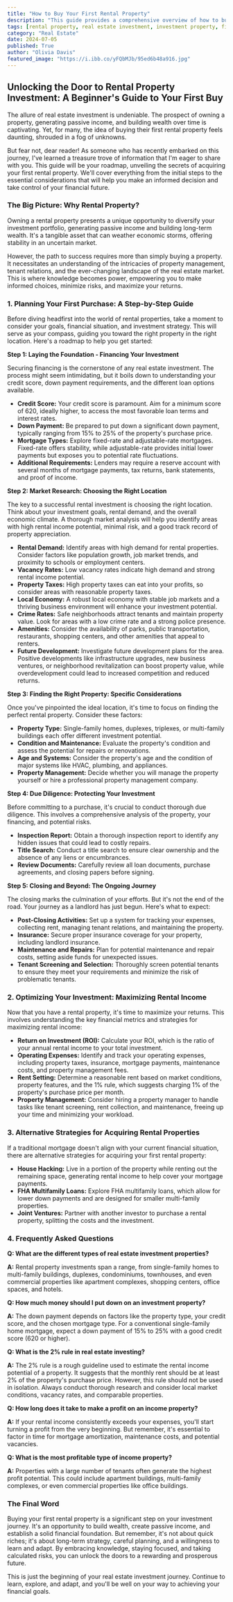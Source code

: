 ```yaml
---
title: "How to Buy Your First Rental Property"
description: "This guide provides a comprehensive overview of how to buy your first rental property, covering financing, location selection, property evaluation, due diligence, and essential strategies for maximizing rental income. It also includes a section on frequently asked questions and alternative investment strategies for beginners."
tags: [rental property, real estate investment, investment property, first time buyer, rental income, property management, mortgage, financing, location, due diligence]
category: "Real Estate"
date: 2024-07-05
published: True
author: "Olivia Davis"
featured_image: "https://i.ibb.co/yFQbMJb/95ed6b48a916.jpg"
---
```


##  Unlocking the Door to Rental Property Investment: A Beginner's Guide to Your First Buy

The allure of real estate investment is undeniable. The prospect of owning a property, generating passive income, and building wealth over time is captivating. Yet, for many, the idea of buying their first rental property feels daunting, shrouded in a fog of unknowns. 

But fear not, dear reader! As someone who has recently embarked on this journey, I've learned a treasure trove of information that I'm eager to share with you. This guide will be your roadmap, unveiling the secrets of acquiring your first rental property. We'll cover everything from the initial steps to the essential considerations that will help you make an informed decision and take control of your financial future.  

### **The Big Picture: Why Rental Property?**

Owning a rental property presents a unique opportunity to diversify your investment portfolio, generating passive income and building long-term wealth. It's a tangible asset that can weather economic storms, offering stability in an uncertain market.  

However, the path to success requires more than simply buying a property. It necessitates an understanding of the intricacies of property management, tenant relations, and the ever-changing landscape of the real estate market. This is where knowledge becomes power, empowering you to make informed choices, minimize risks, and maximize your returns.

### **1. Planning Your First Purchase: A Step-by-Step Guide**

Before diving headfirst into the world of rental properties, take a moment to consider your goals, financial situation, and investment strategy. This will serve as your compass, guiding you toward the right property in the right location. Here's a roadmap to help you get started:

**Step 1:  Laying the Foundation - Financing Your Investment**

Securing financing is the cornerstone of any real estate investment. The process might seem intimidating, but it boils down to understanding your credit score, down payment requirements, and the different loan options available. 

- **Credit Score:**  Your credit score is paramount. Aim for a minimum score of 620, ideally higher, to access the most favorable loan terms and interest rates.
- **Down Payment:**  Be prepared to put down a significant down payment, typically ranging from 15% to 25% of the property's purchase price. 
- **Mortgage Types:**  Explore fixed-rate and adjustable-rate mortgages. Fixed-rate offers stability, while adjustable-rate provides initial lower payments but exposes you to potential rate fluctuations.
- **Additional Requirements:** Lenders may require a reserve account with several months of mortgage payments, tax returns, bank statements, and proof of income.  

**Step 2:  Market Research:  Choosing the Right Location**

The key to a successful rental investment is choosing the right location.  Think about your investment goals, rental demand, and the overall economic climate. A thorough market analysis will help you identify areas with high rental income potential, minimal risk, and a good track record of property appreciation.

- **Rental Demand:**  Identify areas with high demand for rental properties.  Consider factors like population growth, job market trends, and proximity to schools or employment centers.
- **Vacancy Rates:**  Low vacancy rates indicate high demand and strong rental income potential.
- **Property Taxes:**  High property taxes can eat into your profits, so consider areas with reasonable property taxes.
- **Local Economy:**  A robust local economy with stable job markets and a thriving business environment will enhance your investment potential. 
- **Crime Rates:**  Safe neighborhoods attract tenants and maintain property value. Look for areas with a low crime rate and a strong police presence.
- **Amenities:**  Consider the availability of parks, public transportation, restaurants, shopping centers, and other amenities that appeal to renters. 
- **Future Development:**  Investigate future development plans for the area.  Positive developments like infrastructure upgrades, new business ventures, or neighborhood revitalization can boost property value, while overdevelopment could lead to increased competition and reduced returns.

**Step 3:  Finding the Right Property:  Specific Considerations**

Once you've pinpointed the ideal location, it's time to focus on finding the perfect rental property.  Consider these factors:

- **Property Type:**  Single-family homes, duplexes, triplexes, or multi-family buildings each offer different investment potential. 
- **Condition and Maintenance:**  Evaluate the property's condition and assess the potential for repairs or renovations. 
- **Age and Systems:**  Consider the property's age and the condition of major systems like HVAC, plumbing, and appliances. 
- **Property Management:**  Decide whether you will manage the property yourself or hire a professional property management company. 

**Step 4:  Due Diligence:  Protecting Your Investment**

Before committing to a purchase, it's crucial to conduct thorough due diligence. This involves a comprehensive analysis of the property, your financing, and potential risks.

- **Inspection Report:**  Obtain a thorough inspection report to identify any hidden issues that could lead to costly repairs.
- **Title Search:**  Conduct a title search to ensure clear ownership and the absence of any liens or encumbrances.
- **Review Documents:**  Carefully review all loan documents, purchase agreements, and closing papers before signing.

**Step 5:  Closing and Beyond:  The Ongoing Journey**

The closing marks the culmination of your efforts. But it's not the end of the road.  Your journey as a landlord has just begun. Here's what to expect:

- **Post-Closing Activities:**  Set up a system for tracking your expenses, collecting rent, managing tenant relations, and maintaining the property.
- **Insurance:**  Secure proper insurance coverage for your property, including landlord insurance. 
- **Maintenance and Repairs:**  Plan for potential maintenance and repair costs, setting aside funds for unexpected issues.
- **Tenant Screening and Selection:**  Thoroughly screen potential tenants to ensure they meet your requirements and minimize the risk of problematic tenants.  

### **2. Optimizing Your Investment: Maximizing Rental Income**

Now that you have a rental property, it's time to maximize your returns. This involves understanding the key financial metrics and strategies for maximizing rental income:

- **Return on Investment (ROI):**  Calculate your ROI, which is the ratio of your annual rental income to your total investment. 
- **Operating Expenses:**  Identify and track your operating expenses, including property taxes, insurance, mortgage payments, maintenance costs, and property management fees.
- **Rent Setting:**  Determine a reasonable rent based on market conditions, property features, and the 1% rule, which suggests charging 1% of the property's purchase price per month. 
- **Property Management:**  Consider hiring a property manager to handle tasks like tenant screening, rent collection, and maintenance, freeing up your time and minimizing your workload. 

### **3.  Alternative Strategies for Acquiring Rental Properties**

If a traditional mortgage doesn't align with your current financial situation, there are alternative strategies for acquiring your first rental property:

- **House Hacking:**  Live in a portion of the property while renting out the remaining space, generating rental income to help cover your mortgage payments.
- **FHA Multifamily Loans:**  Explore FHA multifamily loans, which allow for lower down payments and are designed for smaller multi-family properties.
- **Joint Ventures:**  Partner with another investor to purchase a rental property, splitting the costs and the investment. 

### **4.  Frequently Asked Questions**

**Q: What are the different types of real estate investment properties?**

**A:**  Rental property investments span a range, from single-family homes to multi-family buildings, duplexes, condominiums, townhouses, and even commercial properties like apartment complexes, shopping centers, office spaces, and hotels.

**Q: How much money should I put down on an investment property?**

**A:** The down payment depends on factors like the property type, your credit score, and the chosen mortgage type.  For a conventional single-family home mortgage, expect a down payment of 15% to 25% with a good credit score (620 or higher). 

**Q: What is the 2% rule in real estate investing?**

**A:** The 2% rule is a rough guideline used to estimate the rental income potential of a property. It suggests that the monthly rent should be at least 2% of the property's purchase price.  However, this rule should not be used in isolation.  Always conduct thorough research and consider local market conditions, vacancy rates, and comparable properties.

**Q:  How long does it take to make a profit on an income property?**

**A:** If your rental income consistently exceeds your expenses, you'll start turning a profit from the very beginning. But remember, it's essential to factor in time for mortgage amortization, maintenance costs, and potential vacancies.

**Q: What is the most profitable type of income property?**

**A:**  Properties with a large number of tenants often generate the highest profit potential.  This could include apartment buildings, multi-family complexes, or even commercial properties like office buildings.

### **The Final Word**

Buying your first rental property is a significant step on your investment journey. It's an opportunity to build wealth, create passive income, and establish a solid financial foundation. But remember, it's not about quick riches; it's about long-term strategy, careful planning, and a willingness to learn and adapt. By embracing knowledge, staying focused, and taking calculated risks, you can unlock the doors to a rewarding and prosperous future.

This is just the beginning of your real estate investment journey. Continue to learn, explore, and adapt, and you'll be well on your way to achieving your financial goals. 